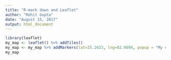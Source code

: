 ---
title: "R-mark down and Leaflet"
author: "Rohit Gupta"
date: "August 15, 2017"
output: html_document
---



```{r }
library(leaflet)
my_map <- leaflet() %>% addTiles() 
my_map <- my_map %>% addMarkers(lat=25.2623, lng=82.9894, popup = "My carrier Builduing school")
my_map
```
